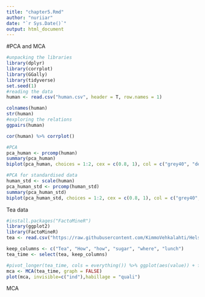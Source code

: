 ```yaml
---
title: "chapter5.Rmd"
author: "nuriiar"
date: "`r Sys.Date()`"
output: html_document
---
```


#PCA and MCA

```r
#unpacking the libraries
library(dplyr)
library(corrplot)
library(GGally)
library(tidyverse)
set.seed(1)
#reading the data
human <- read.csv("human.csv", header = T, row.names = 1)

colnames(human)
str(human)
#exploring the relations
ggpairs(human)

cor(human) %>% corrplot()
```



```r
#PCA
pca_human <- prcomp(human)
summary(pca_human)
biplot(pca_human, choices = 1:2, cex = c(0.8, 1), col = c("grey40", "deeppink2"))

```
```r
#PCA for standardised data
human_std <- scale(human)
pca_human_std <- prcomp(human_std)
summary(pca_human_std)
biplot(pca_human_std, choices = 1:2, cex = c(0.8, 1), col = c("grey40", "deeppink2"))

```
Tea data
```r
#install.packages("FactoMineR")
library(ggplot2)
library(FactoMineR)
tea <- read.csv("https://raw.githubusercontent.com/KimmoVehkalahti/Helsinki-Open-Data-Science/master/datasets/tea.csv", stringsAsFactors = TRUE)

keep_columns <- c("Tea", "How", "how", "sugar", "where", "lunch")
tea_time <- select(tea, keep_columns)

#pivot_longer(tea_time, cols = everything()) %>% ggplot(aes(value)) + facet_wrap("name", scales = "free")
mca <- MCA(tea_time, graph = FALSE)
plot(mca, invisible=c("ind"),habillage = "quali")
```
MCA